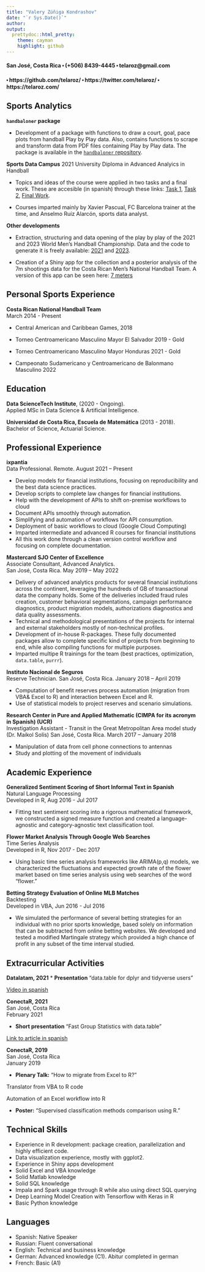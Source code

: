 ```yaml
---
title: "Valery Zúñiga Kondrashov"
date: "`r Sys.Date()`"
author: 
output:
  prettydoc::html_pretty:
    theme: cayman
    highlight: github
---
```


#### San José, Costa Rica ⬝ (+506) 8439-4445 ⬝ telaroz@gmail.com 
#### ⬝ https://github.com/telaroz/ ⬝ https://twitter.com/telaroz/ ⬝ https://telaroz.com/


## Sports Analytics

**`handbaloner` package** 

* Development of a package with functions to draw a court, goal, pace 
plots from handball Play by Play data. Also, contains functions to scrape and 
transform data from PDF files containing Play by Play data.
The package is available in the 
[`handbaloner` repository](https://github.com/telaroz/handbaloner).

**Sports Data Campus** 2021
University Diploma in Advanced Analyics in Handball

* Topics and ideas of the course were applied in two tasks and a final work. 
These are accesible (in spanish) through these links: 
[Task 1](https://telaroz.github.io/colaborativa1/), 
[Task 2](https://telaroz.github.io/colaborativa2/), 
[Final Work](https://telaroz.github.io/tarea_final/).

* Courses imparted mainly by Xavier Pascual, FC Barcelona trainer at the time, 
and Anselmo Ruíz Alarcón, sports data analyst. 

**Other developments**

* Extraction, structuring and data opening of the play by play of the 2021 and 2023
World Men's Handball Championship. Data and the code to generate it is freely 
available: [2021](https://github.com/telaroz/egipto21) and 
[2023](https://github.com/telaroz/pol_swe_2023_data).

* Creation of a Shiny app for the collection and a posterior analysis of the 7m 
shootings data for the Costa Rican Men's National Handball Team. 
A version of this app can be seen here:
[7 meters](https://telaroz.shinyapps.io/lanz_7_metros/)


## Personal Sports Experience

**Costa Rican National Handball Team**  
March 2014 - Present

- Central American and Caribbean Games, 2018

- Torneo Centroamericano Masculino Mayor El Salvador 2019 - Gold

- Torneo Centroamericano Masculino Mayor Honduras 2021 - Gold

- Campeonato Sudamericano y Centroamericano de Balonmano Masculino 2022 


## Education

**Data ScienceTech Institute**, (2020 - Ongoing).  
Applied MSc in Data Science & Artificial Intelligence.

**Universidad de Costa Rica, Escuela de Matemática** (2013 - 2018).  
Bachelor of Science, Actuarial Science.


## Professional Experience

**ixpantia**  
Data Professional.
Remote. August 2021 -- Present

* Develop models for financial institutions, focusing on reproducibility and the
best data science practices. 
* Develop scripts to complete law changes for financial institutions.
* Help with the development of APIs to shift on-premise workflows to cloud 
* Document APIs smoothly through automation. 
* Simplifying and automation of workflows for API consumption.
* Deployment of basic workflows to cloud (Google Cloud Computing)
* Imparted intermediate and advanced R courses for financial institutions
* All this work done through a clean version control workflow and focusing on 
complete documentation. 

**Mastercard SJO Center of Excellence**  
Associate Consultant, Advanced Analytics.  
San José, Costa Rica. May 2019 -- May 2022

*	Delivery of advanced analytics products for several financial institutions
across the continent, leveraging the hundreds of GB of transactional data the 
company holds. Some of the deliveries included fraud rules creation, customer 
behavioral segmentations, campaign performance diagnostics, product migration 
models, authorizations diagnostics and data quality assessments.
* Technical and methodological presentations of the projects for internal and
external stakeholders mostly of non-technical profiles. 
* Development of in-house R-packages. These fully documented packages allow to
complete specific kind of projects from beginning to end, while also compiling 
functions for multiple purposes. 
* Imparted multipe R trainings for the team (best practices, optimization,
`data.table`, `purrr`).

**Instituto Nacional de Seguros**  
Reserve Technician.
San José, Costa Rica. January 2018 – April 2019

* Computation of benefit reserves process automation (migration from VBA& Excel 
to R) and interaction between Excel and R.
*	Use of statistical models to project reserves and scenario simulations.

**Research Center in Pure and Applied Mathematic (CIMPA for its acronym in Spanish) (UCR)**  
Investigation Assistant - Transit in the Great Metropolitan Area model study (Dr. Maikol Solís)
San José, Costa Rica. March 2017 – January 2018

* Manipulation of data from cell phone connections to antennas
* Study and plotting of the movement of individuals

## Academic Experience

**Generalized Sentiment Scoring of Short Informal Text in Spanish**  
Natural Language Processing  
Developed in R, Aug 2016 - Jul 2017

- Fitting text sentiment scoring into a rigorous mathematical framework, we
constructed a signed measure function and created a language-agnostic and 
category-agnostic text classification tool. 

**Flower Market Analysis Through Google Web Searches**  
Time Series Analysis  
Developed in R, Nov 2017 - Dec 2017

- Using basic time series analysis frameworks like ARIMA(p,q) models, we 
characterized the fluctuations and expected growth rate of the flower market
based on time series analysis using web searches of the word “flower.”

**Betting Strategy Evaluation of Online MLB Matches**  
Backtesting  
Developed in VBA, Jun 2016 - Jul 2016

- We simulated the performance of several betting strategies for an individual 
with no prior sports knowledge, based solely on information that can be 
subtracted from online betting websites. We developed and tested a modified 
Martingale strategy which provided a high chance of profit in any subset of 
the time interval studied. 

## Extracurricular Activities

**Datalatam, 2021**
* **Presentation** "data.table for dplyr and tidyverse users"

[Video in spanish](https://www.youtube.com/watch?v=5AWoIgdHcT0&ab_channel=DataLatam)

**ConectaR, 2021**  
San José, Costa Rica  
February 2021 

* **Short presentation** "Fast Group Statistics with data.table"

[Link to article in spanish](https://telaroz.github.io/conectaR2021/)

**ConectaR, 2019**  
San José, Costa Rica  
January 2019 

* **Plenary Talk:** "How to migrate from Excel to R?"

 Translator from VBA to R code
 
 Automation of an Excel workflow into R
  
* **Poster:** "Supervised classification methods comparison using R."

## Technical Skills

  - Experience in R development: package creation, parallelization and highly efficient code. 
  - Data visualization experience, mostly with ggplot2. 
  - Experience in Shiny apps development
  - Solid Excel and VBA knowledge
  - Solid Matlab knowledge
  - Solid SQL knowledge
  - Impala and Spark usage through R while also using direct SQL querying
  - Deep Learning Model Creation with Tensorflow with Keras in R
  - Basic Python knowledge

## Languages

- Spanish: Native Speaker
- Russian: Fluent conversational
- English: Technical and business knowledge
- German: Advanced knowledge (C1). Abitur completed in german
- French: Basic (A1)
